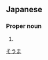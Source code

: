 ==Japanese==
{{ja-kanjitab|そう|ま|yomi=o}}

===Proper noun===
{{ja-pos|proper|そうま}}

# {{given name|male|lang=ja}}

[[Category:Japanese male given names|そうま]]